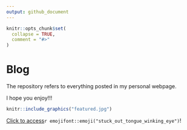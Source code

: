 ```yaml
---
output: github_document
---
```


<!-- README.md is generated from README.Rmd. Please edit that file -->

```r
knitr::opts_chunk$set(
  collapse = TRUE,
  comment = "#>"
)
```

# Blog

<!-- badges: start -->
<!-- badges: end -->

The repository refers to everything posted in my personal webpage.

I hope you enjoy!!!


```r
knitr::include_graphics("featured.jpg")
```
[Click to access](https://saulogil.netlify.app/)`r emojifont::emoji("stuck_out_tongue_winking_eye")`!

